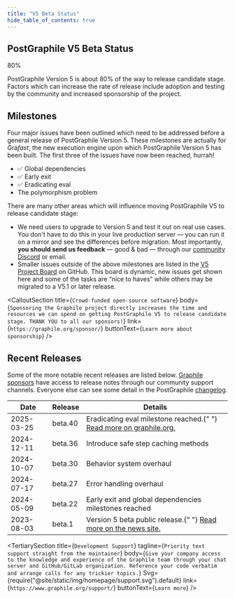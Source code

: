 ```yaml
---
title: "V5 Beta Status"
hide_table_of_contents: true
---
```




## PostGraphile V5 Beta Status

<div className={v5betaStyles.progressBackground}>
  <div className={v5betaStyles.progressForeground}>
    <div className={v5betaStyles.progressLabel}>80%</div>
  </div>
</div>

PostGraphile Version 5 is about 80% of the way to release candidate stage.
Factors which can increase the rate of release include
adoption and testing by the community and increased sponsorship of the project.

## Milestones

Four major issues have been outlined which need to be addressed before a general release of PostGraphile Version 5. These milestones are actually for Gra*fast*, the new execution engine upon which PostGraphile Version 5 has been built.
The first three of the issues have now been reached, hurrah!

- ✅ Global dependencies
- ✅ Early exit
- ✅ Eradicating eval
- The polymorphism problem

There are many other areas which will influence moving PostGraphile V5 to release candidate stage:

- We need users to upgrade to Version 5 and test it out on real use cases. You don't have to do this in your live production server &mdash; you can run it on a mirror and see the differences before migration. Most importantly, **you should send us feedback** &mdash; good &amp; bad &mdash; through our [community Discord](https://discord.gg/graphile) or email.
- Smaller issues outside of the above milestones are listed in the [V5 Project Board](https://github.com/orgs/graphile/projects/3) on GitHub. This board is dynamic, new issues get shown here and some of the tasks are &ldquo;nice to haves&rdquo; while others may be migrated to a V5.1 or later release.

<CalloutSection
  title={`Crowd-funded open-source software`}
  body={`Sponsoring the Graphile project directly increases the time and resources we can spend on getting PostGraphile V5 to release candidate stage. THANK YOU to all our sponsors!`}
  link={`https://graphile.org/sponsor/`}
  buttonText={`Learn more about sponsorship`}
/>

## Recent Releases

Some of the more notable recent releases are listed below. [Graphile sponsors](https://graphile.org/sponsor) have access to release notes through our community support channels.
Everyone else can see some detail in the PostGraphile [changelog](https://github.com/graphile/crystal/blob/main/postgraphile/postgraphile/CHANGELOG.md).

<table className={v5betaStyles.releasesTable}>

<thead>

<tr>
  <th>Date</th>
  <th>Release</th>
  <th>Details</th>
</tr>

</thead>

<tbody>

<tr>
  <td>2025-03-25</td>
  <td>beta.40</td>
  <td>
    Eradicating eval milestone reached.{" "}
    <a href="https://www.graphile.org/news/20250324-major-grafast-beta/">
      Read more on graphile.org.
    </a>
  </td>
</tr>

<tr>
  <td>2024-12-11</td>
  <td>beta.36</td>
  <td>Introduce safe step caching methods</td>
</tr>

<tr>
  <td>2024-10-07</td>
  <td>beta.30</td>
  <td>Behavior system overhaul</td>
</tr>

<tr>
  <td>2024-07-17</td>
  <td>beta.27</td>
  <td>Error handling overhaul</td>
</tr>

<tr>
  <td>2024-05-09</td>
  <td>beta.22</td>
  <td>Early exit and global dependencies milestones reached</td>
</tr>

<tr>
  <td>2023-08-03</td>
  <td>beta.1</td>
  <td>
    Version 5 beta public release.{" "}
    <a href="./news/2023-08-03-version-5-beta">Read more on the news site.</a>
  </td>
</tr>

</tbody>

</table>

<TertiarySection
  title={`Development Support`}
  tagline={`Priority text support straight from the maintainer`}
  body={`Give your company access to the knowledge and experience of the Graphile team through your chat server and GitHub/GitLab organization. Reference your code verbatim and arrange calls for any trickier topics.`}
  Svg={require("@site/static/img/homepage/support.svg").default}
  link={`https://www.graphile.org/support/`}
  buttonText={`Learn more`}
/>
